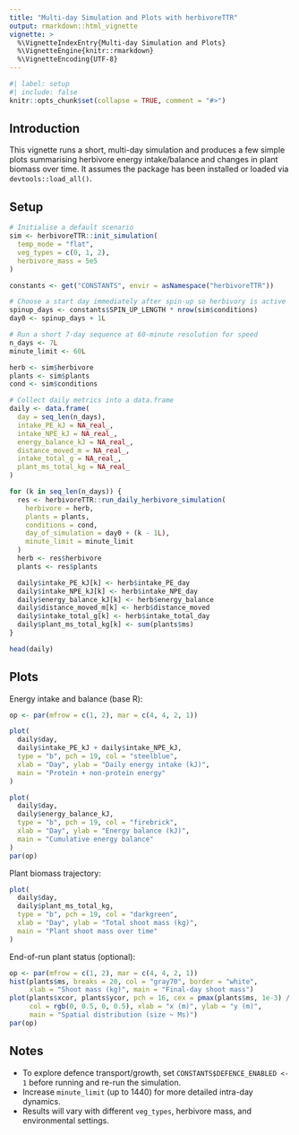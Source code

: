 ```yaml
---
title: "Multi-day Simulation and Plots with herbivoreTTR"
output: rmarkdown::html_vignette
vignette: >
  %\VignetteIndexEntry{Multi-day Simulation and Plots}
  %\VignetteEngine{knitr::rmarkdown}
  %\VignetteEncoding{UTF-8}
---
```


```r
#| label: setup
#| include: false
knitr::opts_chunk$set(collapse = TRUE, comment = "#>")
```

Introduction
------------

This vignette runs a short, multi-day simulation and produces a few simple plots summarising
herbivore energy intake/balance and changes in plant biomass over time. It assumes the package
has been installed or loaded via `devtools::load_all()`.

Setup
-----

```r
# Initialise a default scenario
sim <- herbivoreTTR::init_simulation(
  temp_mode = "flat",
  veg_types = c(0, 1, 2),
  herbivore_mass = 5e5
)

constants <- get("CONSTANTS", envir = asNamespace("herbivoreTTR"))

# Choose a start day immediately after spin-up so herbivory is active
spinup_days <- constants$SPIN_UP_LENGTH * nrow(sim$conditions)
day0 <- spinup_days + 1L

# Run a short 7-day sequence at 60-minute resolution for speed
n_days <- 7L
minute_limit <- 60L

herb <- sim$herbivore
plants <- sim$plants
cond <- sim$conditions

# Collect daily metrics into a data.frame
daily <- data.frame(
  day = seq_len(n_days),
  intake_PE_kJ = NA_real_,
  intake_NPE_kJ = NA_real_,
  energy_balance_kJ = NA_real_,
  distance_moved_m = NA_real_,
  intake_total_g = NA_real_,
  plant_ms_total_kg = NA_real_
)

for (k in seq_len(n_days)) {
  res <- herbivoreTTR::run_daily_herbivore_simulation(
    herbivore = herb,
    plants = plants,
    conditions = cond,
    day_of_simulation = day0 + (k - 1L),
    minute_limit = minute_limit
  )
  herb <- res$herbivore
  plants <- res$plants

  daily$intake_PE_kJ[k] <- herb$intake_PE_day
  daily$intake_NPE_kJ[k] <- herb$intake_NPE_day
  daily$energy_balance_kJ[k] <- herb$energy_balance
  daily$distance_moved_m[k] <- herb$distance_moved
  daily$intake_total_g[k] <- herb$intake_total_day
  daily$plant_ms_total_kg[k] <- sum(plants$ms)
}

head(daily)
```

Plots
-----

Energy intake and balance (base R):

```r
op <- par(mfrow = c(1, 2), mar = c(4, 4, 2, 1))

plot(
  daily$day,
  daily$intake_PE_kJ + daily$intake_NPE_kJ,
  type = "b", pch = 19, col = "steelblue",
  xlab = "Day", ylab = "Daily energy intake (kJ)",
  main = "Protein + non-protein energy"
)

plot(
  daily$day,
  daily$energy_balance_kJ,
  type = "b", pch = 19, col = "firebrick",
  xlab = "Day", ylab = "Energy balance (kJ)",
  main = "Cumulative energy balance"
)
par(op)
```

Plant biomass trajectory:

```r
plot(
  daily$day,
  daily$plant_ms_total_kg,
  type = "b", pch = 19, col = "darkgreen",
  xlab = "Day", ylab = "Total shoot mass (kg)",
  main = "Plant shoot mass over time"
)
```

End-of-run plant status (optional):

```r
op <- par(mfrow = c(1, 2), mar = c(4, 4, 2, 1))
hist(plants$ms, breaks = 20, col = "gray70", border = "white",
     xlab = "Shoot mass (kg)", main = "Final-day shoot mass")
plot(plants$xcor, plants$ycor, pch = 16, cex = pmax(plants$ms, 1e-3) / max(plants$ms),
     col = rgb(0, 0.5, 0, 0.5), xlab = "x (m)", ylab = "y (m)",
     main = "Spatial distribution (size ~ Ms)")
par(op)
```

Notes
-----

- To explore defence transport/growth, set `CONSTANTS$DEFENCE_ENABLED <- 1` before running and
  re-run the simulation.
- Increase `minute_limit` (up to 1440) for more detailed intra-day dynamics.
- Results will vary with different `veg_types`, herbivore mass, and environmental settings.
